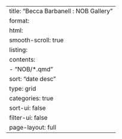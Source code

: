 ---
title: "Becca Barbanell : NOB Gallery"
format: 
  html: 
    smooth-scroll: true
listing:
  contents: 
    - "NOB/*.qmd"
  sort: "date desc"
  type: grid
  categories: true
  sort-ui: false
  filter-ui: false
page-layout: full
---